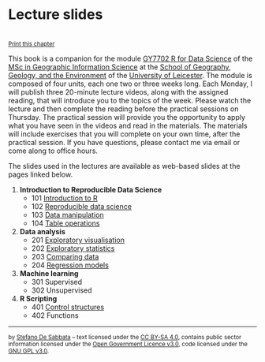 # Lecture slides {-}

<br/><small><a href="javascript:if(window.print)window.print()">Print this chapter</a></small>

This book is a companion for the module [GY7702 R for Data Science](https://le.ac.uk/modules/2021/gy7702) of the [MSc in Geographic Information Science](https://le.ac.uk/courses/geographical-information-science-msc/2021) at the [School of Geography, Geology, and the Environment](https://le.ac.uk/gge) of the [University of Leicester](https://le.ac.uk/). The module is composed of four units, each one two or three weeks long. Each Monday, I will publish three 20-minute lecture videos, along with the assigned reading, that will introduce you to the topics of the week. Please watch the lecture and then complete the reading before the practical sessions on Thursday. The practical session  will provide you the opportunity to apply what you have seen in the videos and read in the materials. The materials will include exercises that you will complete on your own time, after the practical session. If you have questions, please contact me via email or come along to office hours.

The slides used in the lectures are available as web-based slides at the pages linked below. 

1. **Introduction to Reproducible Data Science**
    - 101 [Introduction to R](slides/101-slides-introduction.html)
    - 102 [Reproducible data science](slides/102-slides-reproducible-data-science.html)
    - 103 [Data manipulation](slides/103-slides-data-manipulation.html)
    - 104 [Table operations](slides/104-slides-table-operations.html)
2. **Data analysis**
    - 201 [Exploratory visualisation](slides/201-slides-data-visualisation.html)
    - 202 [Exploratory statistics](slides/202-slides-exploratory-statistics.html)
    - 203 [Comparing data](slides/203-slides-comparing-data.html)
    - 204 [Regression models](slides/204-slides-regression.html)
3. **Machine learning**
    - 301 Supervised
    - 302 Unsupervised
4. **R Scripting**
    - 401 [Control structures](slides/401-slides-control-structures.html)
    - 402 Functions


---

<small>by [Stefano De Sabbata](https://sdesabbata.github.io/) -- text licensed under the [CC BY-SA 4.0](https://creativecommons.org/licenses/by-sa/4.0/), contains public sector information licensed under the [Open Government Licence v3.0](http://www.nationalarchives.gov.uk/doc/open-government-licence), code licensed under the [GNU GPL v3.0](https://www.gnu.org/licenses/gpl-3.0.html).</small>